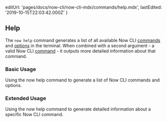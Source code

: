 
  editUrl: 'pages/docs/now-cli/now-cli-mdx/commands/help.mdx',
  lastEdited: '2019-10-15T22:03:42.000Z'
}

## Help

The `now help` command generates a list of all available Now CLI [commands](#commands) and [options](#options) in the terminal. When combined with a second argument - a valid Now CLI [command](#commands) - it outputs more detailed information about that command.

### Basic Usage

<Snippet dark text="now help" />
<Caption>Using the <InlineCode>now help</InlineCode> command to generate a list of Now CLI commands and options.</Caption>

### Extended Usage

<Snippet dark text="now help [command]" />
<Caption>Using the <InlineCode>now help</InlineCode> command to generate detailed information about a specific Now CLI command.</Caption>

